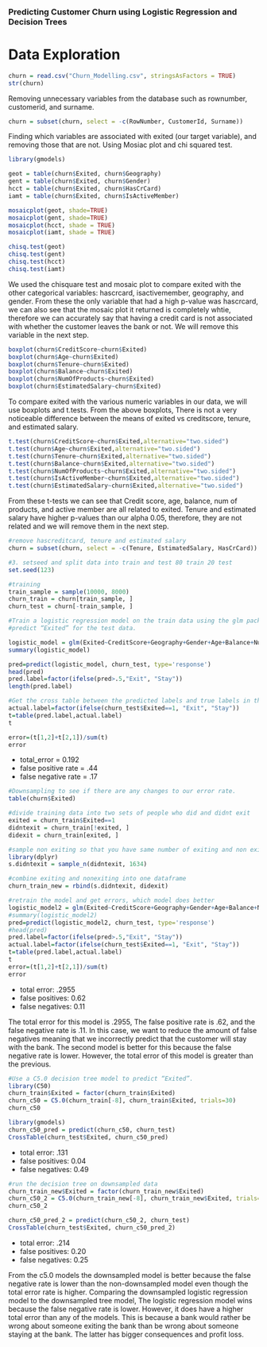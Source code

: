 ### Predicting Customer Churn using Logistic Regression and Decision Trees

# Data Exploration
```{r}
churn = read.csv("Churn_Modelling.csv", stringsAsFactors = TRUE)
str(churn)
```
Removing unnecessary variables from the database such as rownumber, customerid, and surname.
```{r}
churn = subset(churn, select = -c(RowNumber, CustomerId, Surname))
```

Finding which variables are associated with exited (our target variable), and removing those that are not. Using Mosiac plot and chi squared test.
```{r}
library(gmodels)
```
```{r}
geot = table(churn$Exited, churn$Geography)
gent = table(churn$Exited, churn$Gender)
hcct = table(churn$Exited, churn$HasCrCard)
iamt = table(churn$Exited, churn$IsActiveMember)

mosaicplot(geot, shade=TRUE)
mosaicplot(gent, shade=TRUE)
mosaicplot(hcct, shade = TRUE)
mosaicplot(iamt, shade = TRUE)

chisq.test(geot)
chisq.test(gent)
chisq.test(hcct)
chisq.test(iamt)
```
We used the chisquare test and mosaic plot to compare exited with the other categorical variables: hascrcard, isactivemember, geography, and gender. From these the only variable that had a high p-value was hascrcard, we can also see that the mosaic plot it returned is completely whtie, therefore we can accurately say that having a credit card is not associated with whether the customer leaves the bank or not. We will remove this variable in the next step.

```{r}
boxplot(churn$CreditScore~churn$Exited)
boxplot(churn$Age~churn$Exited)
boxplot(churn$Tenure~churn$Exited)
boxplot(churn$Balance~churn$Exited)
boxplot(churn$NumOfProducts~churn$Exited)
boxplot(churn$EstimatedSalary~churn$Exited)
```
To compare exited with the various numeric variables in our data, we will use boxplots and t.tests. From the above boxplots, There is not a very noticeable difference between the means of exited vs creditscore, tenure, and estimated salary. 

```{r}
t.test(churn$CreditScore~churn$Exited,alternative="two.sided")
t.test(churn$Age~churn$Exited,alternative="two.sided")
t.test(churn$Tenure~churn$Exited,alternative="two.sided")
t.test(churn$Balance~churn$Exited,alternative="two.sided")
t.test(churn$NumOfProducts~churn$Exited,alternative="two.sided")
t.test(churn$IsActiveMember~churn$Exited,alternative="two.sided")
t.test(churn$EstimatedSalary~churn$Exited,alternative="two.sided")
```
From these t-tests we can see that Credit score, age, balance, num of products, and active member are all related to exited. Tenure and estimated salary have higher p-values than our alpha 0.05, therefore, they are not related and we will remove them in the next step.

```{r}
#remove hascreditcard, tenure and estimated salary
churn = subset(churn, select = -c(Tenure, EstimatedSalary, HasCrCard))
```

```{r}
#3. setseed and split data into train and test 80 train 20 test
set.seed(123)

#training
train_sample = sample(10000, 8000)
churn_train = churn[train_sample, ]
churn_test = churn[-train_sample, ]
```

```{r}
#Train a logistic regression model on the train data using the glm package and use it to 
#predict “Exited” for the test data.

logistic_model = glm(Exited~CreditScore+Geography+Gender+Age+Balance+NumOfProducts+IsActiveMember, data=churn_train,family="binomial")
summary(logistic_model)
```
```{r}
pred=predict(logistic_model, churn_test, type='response')
head(pred)
pred.label=factor(ifelse(pred>.5,"Exit", "Stay"))
length(pred.label)
```
```{r}
#Get the cross table between the predicted labels and true labels in the test data and compute total_error, false positive rate, and false negative rate.
actual.label=factor(ifelse(churn_test$Exited==1, "Exit", "Stay"))
t=table(pred.label,actual.label)
t
```

```{r}
error=(t[1,2]+t[2,1])/sum(t)
error
```
* total_error = 0.192
* false positive rate = .44
* false negative rate = .17


```{r}
#Downsampling to see if there are any changes to our error rate.
table(churn$Exited)
```
```{r}
#divide training data into two sets of people who did and didnt exit
exited = churn_train$Exited==1
didntexit = churn_train[!exited, ]
didexit = churn_train[exited, ]
```

```{r}
#sample non exiting so that you have same number of exiting and non exiting
library(dplyr)
s.didntexit = sample_n(didntexit, 1634)
```

```{r}
#combine exiting and nonexiting into one dataframe
churn_train_new = rbind(s.didntexit, didexit)
```

```{r}
#retrain the model and get errors, which model does better
logistic_model2 = glm(Exited~CreditScore+Geography+Gender+Age+Balance+NumOfProducts+IsActiveMember, data=churn_train_new,family="binomial")
#summary(logistic_model2)
pred=predict(logistic_model2, churn_test, type='response')
#head(pred)
pred.label=factor(ifelse(pred>.5,"Exit", "Stay"))
actual.label=factor(ifelse(churn_test$Exited==1, "Exit", "Stay"))
t=table(pred.label,actual.label)
t
error=(t[1,2]+t[2,1])/sum(t)
error
```
* total error: .2955
* false positives: 0.62
* false negatives: 0.11

The total error for this model is .2955, The false positive rate is .62, and the false negative rate is .11. In this case, we want to reduce the amount of false negatives meaning that we incorrectly predict that the customer will stay with the bank. The second model is better for this because the false negative rate is lower. However, the total error of this model is greater than the previous.

```{r}
#Use a C5.0 decision tree model to predict “Exited”.
library(C50)
churn_train$Exited = factor(churn_train$Exited)
churn_c50 = C5.0(churn_train[-8], churn_train$Exited, trials=30)
churn_c50

```
```{r}
library(gmodels)
churn_c50_pred = predict(churn_c50, churn_test)
CrossTable(churn_test$Exited, churn_c50_pred)
```
* total error: .131
* false positives: 0.04
* false negatives: 0.49

```{r}
#run the decision tree on downsampled data
churn_train_new$Exited = factor(churn_train_new$Exited)
churn_c50_2 = C5.0(churn_train_new[-8], churn_train_new$Exited, trials=30)
churn_c50_2
```
```{r}
churn_c50_pred_2 = predict(churn_c50_2, churn_test)
CrossTable(churn_test$Exited, churn_c50_pred_2)
```
* total error: .214
* false positives: 0.20
* false negatives: 0.25

From the c5.0 models the downsampled model is better because the false negative rate is lower than the non-downsampled model even though the total error rate is higher. Comparing the downsampled logistic regression model to the downsampled tree model, The logistic regression model wins because the false negative rate is lower. However, it does have a higher total error than any of the models. This is because a bank would rather be wrong about someone exiting the bank than be wrong about someone staying at the bank. The latter has bigger consequences and profit loss. 